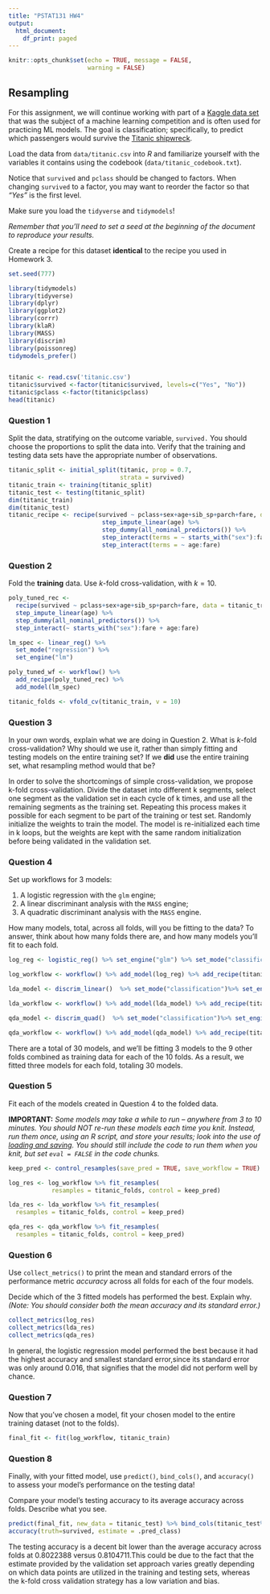```yaml
---
title: "PSTAT131 HW4"
output:
  html_document:
    df_print: paged
---
```


```r
knitr::opts_chunk$set(echo = TRUE, message = FALSE,
                      warning = FALSE)
```

## Resampling

For this assignment, we will continue working with part of a [Kaggle data set](https://www.kaggle.com/c/titanic/overview) that was the subject of a machine learning competition and is often used for practicing ML models. The goal is classification; specifically, to predict which passengers would survive the [Titanic shipwreck](https://en.wikipedia.org/wiki/Titanic).


Load the data from `data/titanic.csv` into *R* and familiarize yourself with the variables it contains using the codebook (`data/titanic_codebook.txt`).

Notice that `survived` and `pclass` should be changed to factors. When changing `survived` to a factor, you may want to reorder the factor so that *"Yes"* is the first level.

Make sure you load the `tidyverse` and `tidymodels`!

*Remember that you'll need to set a seed at the beginning of the document to reproduce your results.*

Create a recipe for this dataset **identical** to the recipe you used in Homework 3.

```r
set.seed(777)

library(tidymodels)
library(tidyverse)
library(dplyr)
library(ggplot2)
library(corrr)
library(klaR)
library(MASS)
library(discrim)
library(poissonreg)
tidymodels_prefer()


titanic <- read.csv('titanic.csv')
titanic$survived <-factor(titanic$survived, levels=c("Yes", "No"))
titanic$pclass <-factor(titanic$pclass)
head(titanic)
```


### Question 1

Split the data, stratifying on the outcome variable, `survived.`  You should choose the proportions to split the data into. Verify that the training and testing data sets have the appropriate number of observations. 

```r
titanic_split <- initial_split(titanic, prop = 0.7, 
                               strata = survived)
titanic_train <- training(titanic_split)
titanic_test <- testing(titanic_split)
dim(titanic_train)
dim(titanic_test)
titanic_recipe <- recipe(survived ~ pclass+sex+age+sib_sp+parch+fare, data=titanic_train) %>%
                          step_impute_linear(age) %>%
                          step_dummy(all_nominal_predictors()) %>%
                          step_interact(terms = ~ starts_with("sex"):fare) %>%
                          step_interact(terms = ~ age:fare)
```



### Question 2

Fold the **training** data. Use *k*-fold cross-validation, with $k = 10$.


```r
poly_tuned_rec <- 
  recipe(survived ~ pclass+sex+age+sib_sp+parch+fare, data = titanic_train) %>%
  step_impute_linear(age) %>%
  step_dummy(all_nominal_predictors()) %>%
  step_interact(~ starts_with("sex"):fare + age:fare)

lm_spec <- linear_reg() %>%
  set_mode("regression") %>%
  set_engine("lm")

poly_tuned_wf <- workflow() %>%
  add_recipe(poly_tuned_rec) %>%
  add_model(lm_spec)

titanic_folds <- vfold_cv(titanic_train, v = 10)
```


### Question 3

In your own words, explain what we are doing in Question 2. What is *k*-fold cross-validation? Why should we use it, rather than simply fitting and testing models on the entire training set? If we **did** use the entire training set, what resampling method would that be?

In order to solve the shortcomings of simple cross-validation, we propose k-fold cross-validation.
Divide the dataset into different k segments, select one segment as the validation set in each cycle of k times, and use all the remaining segments as the training set.
Repeating this process makes it possible for each segment to be part of the training or test set.
Randomly initialize the weights to train the model.
The model is re-initialized each time in k loops, but the weights are kept with the same random initialization before being validated in the validation set.


### Question 4

Set up workflows for 3 models:

1. A logistic regression with the `glm` engine;
2. A linear discriminant analysis with the `MASS` engine;
3. A quadratic discriminant analysis with the `MASS` engine.

How many models, total, across all folds, will you be fitting to the data? To answer, think about how many folds there are, and how many models you'll fit to each fold.


```r

log_reg <- logistic_reg() %>% set_engine("glm") %>% set_mode("classification")

log_workflow <- workflow() %>% add_model(log_reg) %>% add_recipe(titanic_recipe)

lda_model <- discrim_linear()  %>% set_mode("classification")%>% set_engine("MASS")

lda_workflow <- workflow() %>% add_model(lda_model) %>% add_recipe(titanic_recipe)

qda_model <- discrim_quad()  %>% set_mode("classification")%>% set_engine("MASS")

qda_workflow <- workflow() %>% add_model(qda_model) %>% add_recipe(titanic_recipe)
```

There are a total of 30 models, and we'll be fitting 3 models to the 9 other folds combined as training data for each of the 10 folds. As a result, we fitted three models for each fold, totaling 30 models.


### Question 5

Fit each of the models created in Question 4 to the folded data.

**IMPORTANT:** *Some models may take a while to run – anywhere from 3 to 10 minutes. You should NOT re-run these models each time you knit. Instead, run them once, using an R script, and store your results; look into the use of [loading and saving](https://www.r-bloggers.com/2017/04/load-save-and-rda-files/). You should still include the code to run them when you knit, but set `eval = FALSE` in the code chunks.*

```r
keep_pred <- control_resamples(save_pred = TRUE, save_workflow = TRUE)

log_res <- log_workflow %>% fit_resamples(
            resamples = titanic_folds, control = keep_pred)

lda_res <- lda_workflow %>% fit_resamples(
  resamples = titanic_folds, control = keep_pred)

qda_res <- qda_workflow %>% fit_resamples(
  resamples = titanic_folds, control = keep_pred)
```


### Question 6

Use `collect_metrics()` to print the mean and standard errors of the performance metric *accuracy* across all folds for each of the four models.

Decide which of the 3 fitted models has performed the best. Explain why. *(Note: You should consider both the mean accuracy and its standard error.)*


```r
collect_metrics(log_res)
collect_metrics(lda_res)
collect_metrics(qda_res)
```


In general, the logistic regression model performed the best because it had the highest accuracy and smallest standard error,since its standard error was only around 0.016, that signifies that the model did not perform well by chance.

### Question 7

Now that you’ve chosen a model, fit your chosen model to the entire training dataset (not to the folds).

```r
final_fit <- fit(log_workflow, titanic_train) 

```

### Question 8

Finally, with your fitted model, use `predict()`, `bind_cols()`, and `accuracy()` to assess your model’s performance on the testing data!

Compare your model’s testing accuracy to its average accuracy across folds. Describe what you see.

```r
predict(final_fit, new_data = titanic_test) %>% bind_cols(titanic_test%>% dplyr::select(survived)) %>%
accuracy(truth=survived, estimate = .pred_class)
```

The testing accuracy is a decent bit lower than the average accuracy across folds at 0.8022388 versus 0.8104711.This could be due to the fact that the estimate provided by the validation set approach varies greatly depending on which data points are utilized in the training and testing sets, whereas the k-fold cross validation strategy has a low variation and bias.



